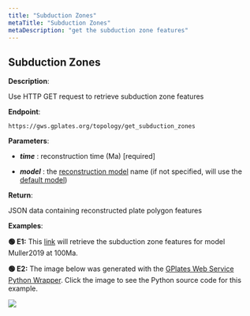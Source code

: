 ```yaml
---
title: "Subduction Zones"
metaTitle: "Subduction Zones"
metaDescription: "get the subduction zone features"
---
```


## Subduction Zones

**Description**:

Use HTTP GET request to retrieve subduction zone features

**Endpoint**:

    https://gws.gplates.org/topology/get_subduction_zones    
    
**Parameters**:

- ***time*** : reconstruction time (Ma) [required]

- ***model*** : the [reconstruction model](/models) name (if not specified, will use the [default model](/models#defaultmodel))

**Return**:

JSON data containing reconstructed plate polygon features

**Examples**: 

**&#128994; E1:** This [link](https://gws.gplates.org/topology/get_subduction_zones?time=100&model=muller2019) will retrieve the subduction zone features for model Muller2019 at 100Ma.

**&#128994; E2:** The image below was generated with the [GPlates Web Service Python Wrapper](https://github.com/michaelchin/gwspy). Click the image to see the Python source code for this example.

[![](https://raw.githubusercontent.com/michaelchin/gwspy/main/examples/output/plot_subduction_zones.png)](https://github.com/michaelchin/gwspy/blob/main/examples/plot_subduction_zones.py)